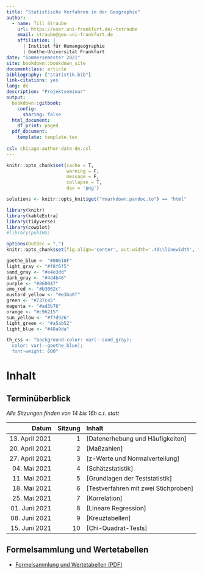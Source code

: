 ```yaml
---
title: "Statistische Verfahren in der Geographie"
author:
  - name: Till Straube
    url: https://user.uni-frankfurt.de/~tstraube
    email: straube@geo.uni-frankfurt.de
    affiliation: |
      | Institut für Humangeographie
      | Goethe-Universität Frankfurt
date: "Sommersemester 2021"
site: bookdown::bookdown_site
documentclass: article
bibliography: ["statistik.bib"]
link-citations: yes
lang: de
description: "Projektseminar"
output:
  bookdown::gitbook:
    config:
      sharing: false
  html_document:
    df_print: paged
  pdf_document:
    template: template.tex
  
csl: chicago-author-date-de.csl
---
```


```r
knitr::opts_chunk$set(cache = T,
                      warning = F,
                      message = F,
                      collapse = T,
                      dev = 'png')

solutions <- knitr::opts_knit$get("rmarkdown.pandoc.to") == "html"

library(knitr)
library(kableExtra)
library(tidyverse)
library(cowplot)
#library(pubIHG)

options(OutDec = ",")
knitr::opts_chunk$set(fig.align='center', out.width='.49\\linewidth', fig.width=5, fig.height=3, echo=FALSE, warning=FALSE, message=FALSE, fig.pos = 'h')

goethe_blue <- "#00618F"
light_gray <- "#f8f6f5"
sand_gray <- "#e4e3dd"
dark_gray <- "#4d4b46"
purple <- "#860047"
emo_red <- "#b3062c"
mustard_yellow <- "#e3ba0f"
green <- "#737c45"
magenta <- "#ad3b76"
orange <- "#c96215"
sun_yellow <- "#f7d926"
light_green <- "#a5ab52"
light_blue <- "#48a9da"

th_css <- "background-color: var(--sand_gray);
  color: var(--goethe_blue);
  font-weight: 600"
```

# Inhalt {-}

## Terminüberblick {-}

*Alle Sitzungen finden von 14 bis 16h c.t. statt*

Datum                 | Sitzung | Inhalt
--------------------: | ------: | :-----------------------------------
13. April 2021        | 1       | [Datenerhebung und Häufigkeiten]
20. April 2021        | 2       | [Maßzahlen]
27. April 2021        | 3       | [z-Werte und Normalverteilung]
04. Mai 2021          | 4       | [Schätzstatistik]
11. Mai 2021          | 5       | [Grundlagen der Teststatistik]
18. Mai 2021          | 6       | [Testverfahren mit zwei Stichproben]
25. Mai 2021          | 7       | [Korrelation]
01. Juni 2021         | 8       | [Lineare Regression]
08. Juni 2021         | 9       | [Kreuztabellen]
15. Juni 2021         | 10      | [Chi-Quadrat-Tests]

## Formelsammlung und Wertetabellen {-}

- [Formelsammlung und Wertetabellen (PDF)](Formelsammlung und Wertetabellen.pdf)
